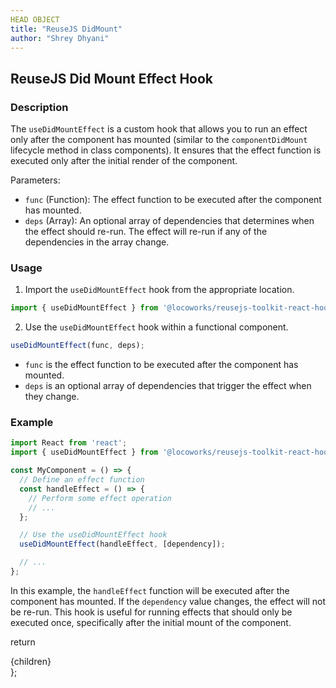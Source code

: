 ```yaml
---
HEAD OBJECT
title: "ReuseJS DidMount"
author: "Shrey Dhyani"
---
```


## ReuseJS Did Mount Effect Hook

### Description

The `useDidMountEffect` is a custom hook that allows you to run an effect only after the component has mounted (similar to the `componentDidMount` lifecycle method in class components). It ensures that the effect function is executed only after the initial render of the component.

Parameters:
- `func` (Function): The effect function to be executed after the component has mounted.
- `deps` (Array): An optional array of dependencies that determines when the effect should re-run. The effect will re-run if any of the dependencies in the array change.

### Usage

1. Import the `useDidMountEffect` hook from the appropriate location.

```jsx
import { useDidMountEffect } from '@locoworks/reusejs-toolkit-react-hooks';
```

2. Use the `useDidMountEffect` hook within a functional component.

```jsx
useDidMountEffect(func, deps);
```

- `func` is the effect function to be executed after the component has mounted.
- `deps` is an optional array of dependencies that trigger the effect when they change.

### Example

```jsx
import React from 'react';
import { useDidMountEffect } from '@locoworks/reusejs-toolkit-react-hooks';

const MyComponent = () => {
  // Define an effect function
  const handleEffect = () => {
    // Perform some effect operation
    // ...
  };

  // Use the useDidMountEffect hook
  useDidMountEffect(handleEffect, [dependency]);

  // ...
};
```

In this example, the `handleEffect` function will be executed after the component has mounted. If the `dependency` value changes, the effect will not be re-run. This hook is useful for running effects that should only be executed once, specifically after the initial mount of the component.


  return <div className="prose max-w-full mx-4 pb-10" >{children}</div>
};
